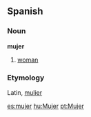 ==Spanish==
===Noun===
'''mujer'''
#[[woman]]

===Etymology===
Latin, [[mulier]]

[[es:mujer]]
[[hu:Mujer]]
[[pt:Mujer]]